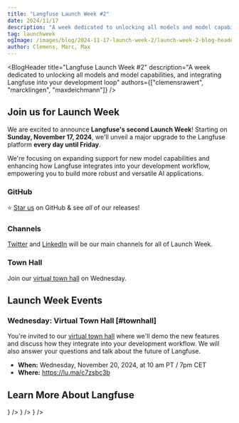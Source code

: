 ```yaml
---
title: "Langfuse Launch Week #2"
date: 2024/11/17
description: "A week dedicated to unlocking all models and model capabilities, and integrating Langfuse into your development loop"
tag: launchweek
ogImage: /images/blog/2024-11-17-launch-week-2/launch-week-2-blog-header.png
author: Clemens, Marc, Max
---
```



<BlogHeader
  title="Langfuse Launch Week #2"
  description="A week dedicated to unlocking all models and model capabilities, and integrating Langfuse into your development loop"
  authors={["clemensrawert", "marcklingen", "maxdeichmann"]}
/>

## Join us for Launch Week

We are excited to announce **Langfuse's second Launch Week**! Starting on **Sunday, November 17, 2024**, we'll unveil a major upgrade to the Langfuse platform **every day until Friday**.

We're focusing on expanding support for new model capabilities and enhancing how Langfuse integrates into your development workflow, empowering you to build more robust and versatile AI applications.

<Steps>

### GitHub
⭐️ [Star us](https://github.com/langfuse/langfuse/) on GitHub & see _all_ of our releases!
### Channels
[Twitter](https://x.com/langfuse) and [LinkedIn](https://www.linkedin.com/company/langfuse/) will be our main channels for all of Launch Week.
### Town Hall
Join our [virtual town hall](https://lu.ma/c7zsbc3b) on Wednesday.

</Steps>

## Launch Week Events

### Wednesday: Virtual Town Hall [#townhall]

You're invited to our [virtual town hall](https://lu.ma/c7zsbc3b) where we'll demo the new features and discuss how they integrate into your development workflow. We will also answer your questions and talk about the future of Langfuse.

- **When:** Wednesday, November 20, 2024, at 10 am PT / 7pm CET
- **Where:** https://lu.ma/c7zsbc3b

## Learn More About Langfuse


<Cards num={3}>
  <Card
    title="Docs"
    href="/docs"
    icon={<BookOpen />}
  />
  <Card title="Quickstart" href="/docs/get-started" icon={<BookOpen />} />
  <Card
    title="Cookbooks"
    href="/docs/cookbooks"
    icon={<FileCode />}
  />
</Cards>